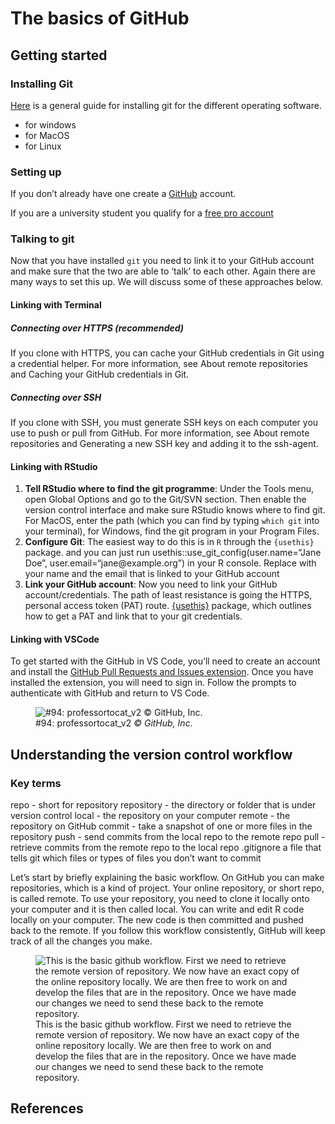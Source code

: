 # The basics of GitHub

## Getting started

### Installing Git

[Here](https://github.com/git-guides/install-git) is a general guide for installing git for the different operating software.

-   for windows
-   for MacOS
-   for Linux

### Setting up

If you don't already have one create a [GitHub](https://github.com/) account.

::: {.callout-note}
If you are a university student you qualify for a [free pro account](https://education.github.com/pack)
:::

### Talking to git

Now that you have installed `git` you need to link it to your GitHub account and make sure that the two are able to 'talk' to each other. Again there are many ways to set this up. We will discuss some of these approaches below.

#### Linking with Terminal

##### Connecting over HTTPS (recommended)

If you clone with HTTPS, you can cache your GitHub credentials in Git using a credential helper. For more information, see About remote repositories and Caching your GitHub credentials in Git.

##### Connecting over SSH

If you clone with SSH, you must generate SSH keys on each computer you use to push or pull from GitHub. For more information, see About remote repositories and Generating a new SSH key and adding it to the ssh-agent.

#### Linking with RStudio

1.   **Tell RStudio where to find the git programme**: Under the Tools menu, open Global Options and go to the Git/SVN section. Then enable the version control interface and make sure RStudio knows where to find git.  For MacOS, enter the path (which you can find by typing `which git` into your terminal), for Windows, find the git program in your Program Files.
2.   **Configure Git**: The easiest way to do this is in `R` through the `{usethis}` package. and you can just run usethis::use_git_config(user.name="Jane Doe", user.email="jane@example.org") in your R console. Replace with your name and the email that is linked to your GitHub account
3.   **Link your GitHub account**: Now you need to link your GitHub account/credentials. The path of least resistance is going the HTTPS, personal access token (PAT) route. [{usethis}](https://happygitwithr.com/https-pat) package, which outlines how to get a PAT and link that to your git credentials.

#### Linking with VSCode

To get started with the GitHub in VS Code, you'll need to create an account and install the [GitHub Pull Requests and Issues extension](https://marketplace.visualstudio.com/items?itemName=GitHub.vscode-pull-request-github). Once you have installed the extension, you will need to sign in. Follow the prompts to authenticate with GitHub and return to VS Code.

::: {.column-margin}
![#94: professortocat_v2 *© GitHub, Inc.*](assets/octocats/Professortocat_v2.png)
:::

## Understanding the version control workflow

### Key terms

repo - short for repository
repository - the directory or folder that is under version control
local - the repository on your computer
remote - the repository on GitHub
commit - take a snapshot of one or more files in the repository
push - send commits from the local repo to the remote repo
pull - retrieve commits from the remote repo to the local repo
.gitignore a file that tells git which files or types of files you don’t want to commit

Let’s start by briefly explaining the basic workflow. On GitHub you can make repositories, which is a kind of project. Your online repository, or short repo, is called remote. To use your repository, you need to clone it locally onto your computer and it is then called local. You can write and edit R code locally on your computer. The new code is then committed and pushed back to the remote. If you follow this workflow consistently, GitHub will keep track of all the changes you make.

![This is the basic github workflow. First we need to retrieve the remote version of repository. We now have an exact copy of the online repository locally. We are then free to work on and develop the files that are in the repository. Once we have made our changes we need to send these back to the remote repository.](assets/workflows/github_basic.png)

## References {.unnumbered}

::: {#refs}
:::